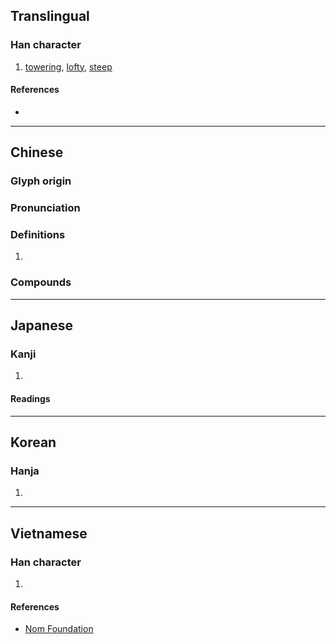 {{character info}}
==Translingual==

===Han character===
{{Han char|rn=46|rad=山|as=12|sn=15|four=28766|canj=UCWA|ids=⿰山曾}}

# [[towering]], [[lofty]], [[steep]]

====References====
* {{Han ref|kx=0319.270|dkj=08458|hdz=10799.110|uh=5D92|ud=23954|bh=E565|bd=58725}}

----

==Chinese==
{{zh-forms}}

===Glyph origin===
{{Han etym}}

===Pronunciation===
{{zh-pron
|m=céng
|c=cang4
|mc=y
|oc=y
|cata
}}

===Definitions===
{{zh-hanzi}}

# {{zh-used2|c}}

===Compounds===
{{zh-der|嶙嶒|嶒崚|嶒嶝|嶒峻|嶒峨|嶒嶄|嶒稜|崚嶒}}

----

==Japanese==

===Kanji===
{{ja-kanji|grade=|rs=山12}}

# {{rfdef|ja|sort=山12}}

====Readings====
{{ja-readings|on=しょう, ぞう, そう, じょう|kun=}}

----

==Korean==

===Hanja===
{{ko-hanja|hangeul=증}}

# {{rfdef|ko|sort=山12}}

----

==Vietnamese==

===Han character===
{{vi-readings|rs=山12|reading=tằng}}

# {{rfdef|vi|sort=山12}}

====References====
* [http://nomfoundation.org/common/nom_details.php?codepoint=5d92 Nom Foundation]